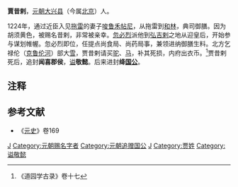 '''賈昔剌'''，[[元朝|元朝]][[大兴县_(金朝)|大兴县]]（今属[[北京|北京]]）人。

1224年，通过近臣入见[[拖雷|拖雷]]的妻子[[唆鲁禾帖尼|唆鲁禾帖尼]]，从拖雷到[[和林|和林]]，典司御膳。因为胡须黄色，被赐名昔剌，非常被亲幸。[[忽必烈|忽必烈]]派他到[[弘吉剌|弘吉剌]]之地从迎皇后，开始参与谋划帷幄。忽必烈即位，任提点尚食局、尚药局事，兼领进纳御膳生料。北方乞禄伦（[[克鲁伦河|克鲁伦河]]）部大[[雪|雪]]，贾昔剌请买[[骆驼|驼]]、[[马|马]]，补其死损，内府出衣币。<ref>《道园学古录》卷十七</ref>贾昔剌死后，追封'''闻喜郡侯'''，[[谥|谥]]'''敬懿'''。后来进封'''绛[[国公|国公]]'''。

== 注释 ==

{{Reflist}}

==参考文献==
*《[[元史|元史]]》卷169

{{元朝人物小作品}}
[[Category:元朝官员|J]]
[[Category:元朝赐名字者|Category:元朝赐名字者]]
[[Category:元朝追赠国公|Category:元朝追赠国公]]
[[Category:大兴县人|J]]
[[Category:贾姓|Category:贾姓]]
[[Category:谥敬懿|Category:谥敬懿]]